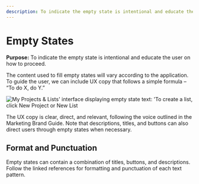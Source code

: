 ```yaml
---
description: To indicate the empty state is intentional and educate the user on how to proceed.
---
```


# Empty States

**Purpose:** To indicate the empty state is intentional and educate the user on how to proceed.

The content used to fill empty states will vary according to the application. To guide the user, we can include UX copy that follows a simple formula – “To do X, do Y.”

![My Projects & Lists' interface displaying empty state text: 'To create a list, click New Project or New List](/img/MyProjectsLists_EmptyStateText.png)

The UX copy is clear, direct, and relevant, following the voice outlined in the Marketing Brand Guide. Note that descriptions, titles, and buttons can also direct users through empty states when necessary.

## Format and Punctuation

Empty states can contain a combination of titles, buttons, and descriptions. Follow the linked references for formatting and punctuation of each text pattern.

